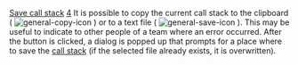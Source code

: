 [[Property:title|Save call stack]]
[[Property:weight|4]]
It is possible to copy the current call stack to the clipboard ( [[Image:general-copy-icon]] ) or to a text file ( [[Image:general-save-icon]] ). This may be useful to indicate to other people of a team where an error occurred. After the button is clicked, a dialog is popped up that prompts for a place where to save the [[Call stack tool: Interface|call stack]]  (if the selected file already exists, it is overwritten). 




